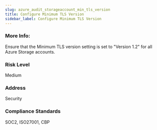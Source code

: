 ```yaml
---
slug: azure_audit_storageaccount_min_tls_version
title: Configure Minimum TLS Version
sidebar_label: Configure Minimum TLS Version
---
```


### More Info:

Ensure that the Minimum TLS version setting is set to "Version 1.2" for all Azure Storage accounts.

### Risk Level

Medium

### Address

Security

### Compliance Standards

SOC2, ISO27001, CBP

